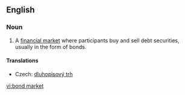 ==English==
{{wikipedia}}
===Noun===
{{en-noun|sg=[[bond]] [[market]]}}

# A [[financial market]] where participants buy and sell debt securities, usually in the form of bonds.

====Translations====
{{trans-top|financial market}}
* Czech: [[dluhopisový trh]] {{m}}
{{trans-mid}}
{{trans-bottom}}

[[vi:bond market]]